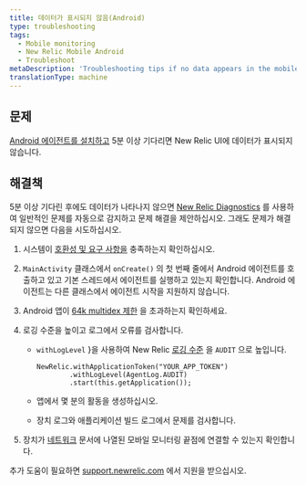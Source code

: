 ```yaml
---
title: 데이터가 표시되지 않음(Android)
type: troubleshooting
tags:
  - Mobile monitoring
  - New Relic Mobile Android
  - Troubleshoot
metaDescription: 'Troubleshooting tips if no data appears in the mobile monitoring UI after you install, configure, and generate traffic for your Android app.'
translationType: machine
---
```


## 문제

[Android 에이전트를 설치하고](/docs/mobile-monitoring/new-relic-mobile-android/install-configure/install-android-apps-gradle-android-studio) 5분 이상 기다리면 New Relic UI에 데이터가 표시되지 않습니다.

## 해결책

5분 이상 기다린 후에도 데이터가 나타나지 않으면 [New Relic Diagnostics](/docs/agents/manage-apm-agents/troubleshooting/new-relic-diagnostics) 를 사용하여 일반적인 문제를 자동으로 감지하고 문제 해결을 제안하십시오. 그래도 문제가 해결되지 않으면 다음을 시도하십시오.

1. 시스템이 [호환성 및 요구 사항을](/docs/mobile-monitoring/new-relic-mobile-android/get-started/new-relic-android-compatibility-requirements) 충족하는지 확인하십시오.

2. `MainActivity` 클래스에서 `onCreate()` 의 첫 번째 줄에서 Android 에이전트를 호출하고 있고 기본 스레드에서 에이전트를 실행하고 있는지 확인합니다. Android 에이전트는 다른 클래스에서 에이전트 시작을 지원하지 않습니다.

3. Android 앱이 [64k multidex 제한](/docs/mobile-monitoring/new-relic-mobile-android/troubleshoot/android-app-exceeds-64k-multidex-limit) 을 초과하는지 확인하세요.

4. 로깅 수준을 높이고 로그에서 오류를 검사합니다.

   * `withLogLevel` }을 사용하여 New Relic [로깅 수준](/docs/mobile-monitoring/new-relic-mobile-android/api-guides/android-agent-configuration-feature-flags#log-level) 을 `AUDIT` 으로 높입니다.

     ```
     NewRelic.withApplicationToken("YOUR_APP_TOKEN")
             .withLogLevel(AgentLog.AUDIT)
             .start(this.getApplication());
     ```

   * 앱에서 몇 분의 활동을 생성하십시오.

   * 장치 로그와 애플리케이션 빌드 로그에서 문제를 검사합니다.

5. 장치가 [네트워크](/docs/using-new-relic/cross-product-functions/install-configure/networks) 문서에 나열된 모바일 모니터링 끝점에 연결할 수 있는지 확인합니다.

추가 도움이 필요하면 [support.newrelic.com](https://support.newrelic.com) 에서 지원을 받으십시오.
